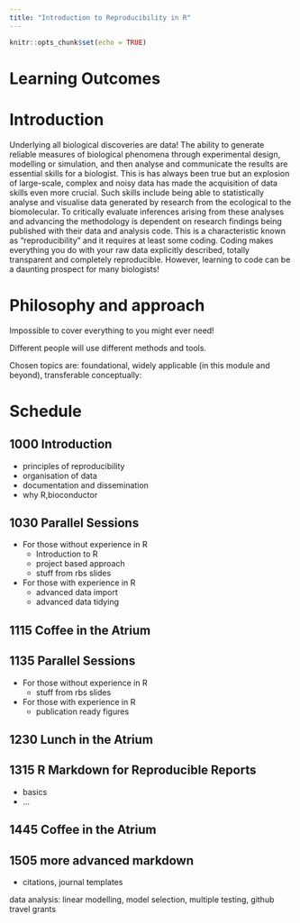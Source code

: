 ```yaml
---
title: "Introduction to Reproducibility in R"
---
```


```r
knitr::opts_chunk$set(echo = TRUE)
```


# Learning Outcomes 



# Introduction

Underlying all biological discoveries are data! The ability to generate reliable measures of biological phenomena through experimental design, modelling or simulation, and then analyse and communicate the results are essential skills for a biologist. This is has always been true but an explosion of large-scale, complex and noisy data has made the acquisition of data skills even more crucial. Such skills include being able to statistically analyse and visualise data generated by research from the ecological to the biomolecular. To critically evaluate inferences arising from these analyses and  advancing the methodology is dependent on research findings being published with their data and analysis code. This is a characteristic known as “reproducibility” and it requires at least some coding. Coding makes everything you do with your raw data explicitly described, totally transparent and completely reproducible. However, learning to code can be a daunting prospect for many biologists!


# Philosophy and approach

Impossible to cover everything to you might ever need!

Different people will use different methods and tools.

Chosen topics are: foundational, widely applicable (in this module and beyond), transferable conceptually:

# Schedule


## 1000 Introduction  
  
  * principles of reproducibility  
  * organisation of data  
  * documentation and dissemination  
  * why R,bioconductor  

## 1030 Parallel Sessions  
  
  * For those without experience in R  
     * Introduction to R  
     * project based approach  
     * stuff from rbs slides  
  * For those with experience in R  
     * advanced data import  
     * advanced data tidying  

## 1115 Coffee in the Atrium  

## 1135 Parallel Sessions  
  
  * For those without experience in R  
     * stuff from rbs slides 
  * For those with experience in R  
     * publication ready figures  

## 1230 Lunch in the Atrium  

## 1315 R Markdown for Reproducible Reports  
  
  * basics  
  * ...  

## 1445 Coffee in the Atrium  

## 1505 more advanced markdown  
  
  * citations, journal templates  
  

data analysis: linear modelling, model selection, multiple testing, github
travel grants